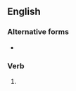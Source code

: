 ==English==

===Alternative forms===
* {{l|en|stottin}} {{qualifier|Geordie}}

===Verb===
{{head|en|present participle}}

# {{present participle of|stot|lang=en|nocat=1}}